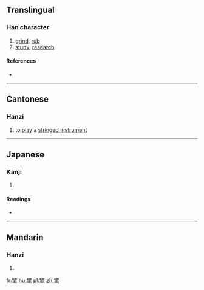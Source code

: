 ==Translingual==

===Han character===
{{Han char|rn=64|rad=手|as=11|sn=15|four=1150<sub>2</sub>|canj=一廿手 (MTQ)|ids=⿱[[研]][[手]]}}

# [[grind]], [[rub]]
# [[study]], [[research]]

====References====
* {{Han ref|kx=0441.020|dkj=12324|dj=0791.270|hdz=31910.050|uh=63C5|ud=25541|bh=DD77|bd=56695}}

----

==Cantonese==

===Hanzi===
{{yue-hanzi|jyut=[[jin4]], [[ngaan4]]|y=yin4, ngaan4}}

# to [[play]] a [[stringed instrument]]

----

==Japanese==

===Kanji===
{{ja-kanji|grade=|rs=手11}}

# {{defn|lang=ja|sort=手11}}

====Readings====
* {{ja-readings|on=[[けん]] (ken)|kun=[[みがく]] (migaku)}}

----

==Mandarin==

===Hanzi===
{{cmn-hanzi|pin=[[yán]] ([[yan2]]), [[còu]] ([[cou4]])|wg=yen<sup>2</sup>, ts'ou<sup>4</sup>}}

# {{defn|lang=cmn|sort=手11}}

[[fr:揅]]
[[hu:揅]]
[[pl:揅]]
[[zh:揅]]